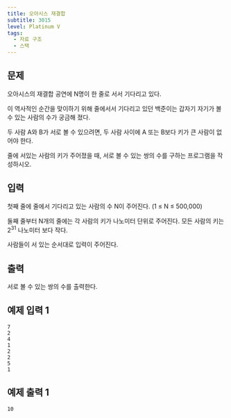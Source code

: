 ```yaml
---
title: 오아시스 재결합
subtitle: 3015
level: Platinum V
tags:
  - 자료 구조
  - 스택
---
```


## 문제

오아시스의 재결합 공연에 N명이 한 줄로 서서 기다리고 있다.

이 역사적인 순간을 맞이하기 위해 줄에서서 기다리고 있던 백준이는 갑자기 자기가 볼 수 있는 사람의 수가 궁금해 졌다.

두 사람 A와 B가 서로 볼 수 있으려면, 두 사람 사이에 A 또는 B보다 키가 큰 사람이 없어야 한다.

줄에 서있는 사람의 키가 주어졌을 때, 서로 볼 수 있는 쌍의 수를 구하는 프로그램을 작성하시오.

## 입력

첫째 줄에 줄에서 기다리고 있는 사람의 수 N이 주어진다. (1 ≤ N ≤ 500,000)

둘째 줄부터 N개의 줄에는 각 사람의 키가 나노미터 단위로 주어진다. 모든 사람의 키는 2<sup>31</sup> 나노미터 보다 작다.

사람들이 서 있는 순서대로 입력이 주어진다.

## 출력

서로 볼 수 있는 쌍의 수를 출력한다.

## 예제 입력 1

```
7
2
4
1
2
2
5
1
```

## 예제 출력 1

```
10
```
